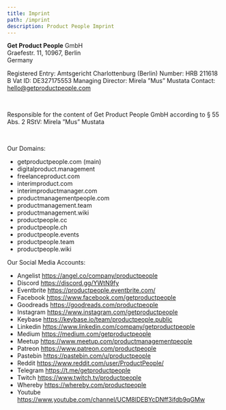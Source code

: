 ```yaml
---
title: Imprint
path: /imprint
description: Product People Imprint
---
```


<strong>Get Product People</strong> GmbH
<br />
Graefestr. 11, 10967, Berlin
<br />
Germany

Registered Entry: Amtsgericht Charlottenburg (Berlin)
Number: HRB 211618 B
Vat ID: DE327175553
Managing Director: Mirela ”Mus” Mustata
Contact: hello@getproductpeople.com

<br />

Responsible for the content of Get Product People GmbH according to § 55 Abs. 2 RStV: Mirela ”Mus” Mustata

<br />

Our Domains:
- getproductpeople.com (main)
- digitalproduct.management
- freelanceproduct.com
- interimproduct.com
- interimproductmanager.com
- productmanagementpeople.com
- productmanagement.team
- productmanagement.wiki
- productpeople.cc
- productpeople.ch
- productpeople.events
- productpeople.team
- productpeople.wiki

Our Social Media Accounts:
- Angelist https://angel.co/company/productpeople
- Discord https://discord.gg/YWtN9fy
- Eventbrite https://productpeople.eventbrite.com/
- Facebook https://www.facebook.com/getproductpeople
- Goodreads https://goodreads.com/productpeople
- Instagram https://www.instagram.com/getproductpeople
- Keybase https://keybase.io/team/productpeople.public
- Linkedin https://www.linkedin.com/company/getproductpeople
- Medium https://medium.com/getproductpeople
- Meetup https://www.meetup.com/productmanagementpeople
- Patreon https://www.patreon.com/productpeople
- Pastebin https://pastebin.com/u/productpeople
- Reddit https://www.reddit.com/user/ProductPeople/
- Telegram https://t.me/getproductpeople
- Twitch https://www.twitch.tv/productpeople
- Whereby https://whereby.com/productpeople
- Youtube https://www.youtube.com/channel/UCM8lDEBYcDNff3ifdb9qGMw
